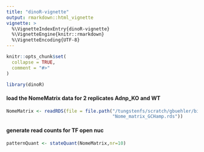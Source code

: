 ```yaml
---
title: "dinoR-vignette"
output: rmarkdown::html_vignette
vignette: >
  %\VignetteIndexEntry{dinoR-vignette}
  %\VignetteEngine{knitr::rmarkdown}
  %\VignetteEncoding{UTF-8}
---
```


```r
knitr::opts_chunk$set(
  collapse = TRUE,
  comment = "#>"
)
```

```r
library(dinoR)
```

#### load the NomeMatrix data for 2 replicates Adnp_KO and WT

```r
NomeMatrix <- readRDS(file = file.path("/tungstenfs/scratch/gbuehler/bioinfo/Rpackages/data_preparation/",
                                       "Nome_matrix_GCHamp.rds"))
```

#### generate read counts for TF open nuc 

```r
patternQuant <- stateQuant(NomeMatrix,nr=10)
```



